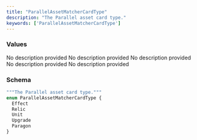 ```yaml
---
title: "ParallelAssetMatcherCardType"
description: "The Parallel asset card type."
keywords: ['ParallelAssetMatcherCardType']
---
```


### Values

<ResponseField name="Effect" type="enum">
  No description provided
</ResponseField>

<ResponseField name="Relic" type="enum">
  No description provided
</ResponseField>

<ResponseField name="Unit" type="enum">
  No description provided
</ResponseField>

<ResponseField name="Upgrade" type="enum">
  No description provided
</ResponseField>

<ResponseField name="Paragon" type="enum">
  No description provided
</ResponseField>

### Schema


```graphql 
"""The Parallel asset card type."""
enum ParallelAssetMatcherCardType {
  Effect
  Relic
  Unit
  Upgrade
  Paragon
}
```
